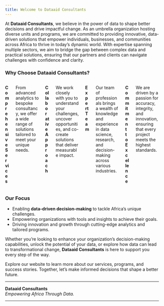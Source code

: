 ```yaml
---
title: Welcome to Dataaid Consultants
---
```


At **Dataaid Consultants**, we believe in the power of data to shape better decisions and drive impactful change. As an umbrella organization hosting diverse units and programs, we are committed to providing innovative, data-driven solutions that empower individuals, businesses, and communities across Africa to thrive in today’s dynamic world. With expertise spanning multiple sectors, we aim to bridge the gap between complex data and practical solutions, ensuring that our partners and clients can navigate challenges with confidence and clarity.

### Why Choose Dataaid Consultants?  

:::::: columns
:::: {.column width="15%"}
**Comprehensive Services**
::::
:::: {.column width="85%"}
From advanced analytics to bespoke consultancy, we offer a wide range of solutions tailored to meet your unique needs.
::::

:::: {.column width="15%"}
**Collaborative Approach**
::::
:::: {.column width="85%"}
We work closely with you to understand your challenges, uncover opportunities, and co-create solutions that deliver measurable impact.
::::

:::: {.column width="15%"}
**Expert Team**
::::
:::: {.column width="85%"}
Our team of professionals brings a wealth of knowledge and experience in data science, research, and decision-making across various industries.
::::

:::: {.column width="15%"}
**Commitment to Excellence**
::::
:::: {.column width="85%"}
We are driven by a passion for accuracy, integrity, and innovation, ensuring that every project meets the highest standards.
::::
:::::: 

### Our Focus  

- Enabling **data-driven decision-making** to tackle Africa’s unique challenges.  
- Empowering organizations with tools and insights to achieve their goals.  
- Driving innovation and growth through cutting-edge analytics and tailored programs.  

Whether you're looking to enhance your organization's decision-making capabilities, unlock the potential of your data, or explore how data can lead to transformational change, **Dataaid Consultants** is here to support you every step of the way.

Explore our website to learn more about our services, programs, and success stories. Together, let’s make informed decisions that shape a better future.

---

**Dataaid Consultants**  
*Empowering Africa Through Data.*  

---